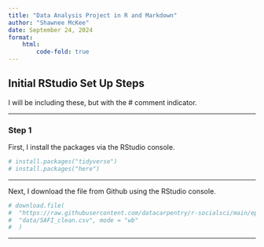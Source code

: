 ```yaml
---
title: "Data Analysis Project in R and Markdown"
author: "Shawnee McKee"
date: September 24, 2024
format: 
    html:
        code-fold: true
---
```

## Initial RStudio Set Up Steps
I will be including these, but with the # comment indicator. 

--- 

### Step 1

First, I install the packages via the RStudio console. 

```r
# install.packages("tidyverse")
# install.packages("here")
```

---

Next, I download the file from Github using the RStudio console.
```r
# download.file(
#  "https://raw.githubusercontent.com/datacarpentry/r-socialsci/main/episodes/data/SAFI_clean.csv",
#  "data/SAFI_clean.csv", mode = "wb"
#  )
```

--- 


